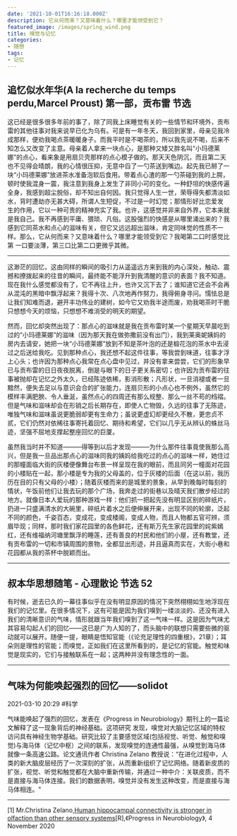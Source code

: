 ```yaml
---
date: '2021-10-01T16:16:18.000Z'
description: 它从何而来？又意味着什么？哪里才能领受到它？
featured_image: /images/spring_wind.png
title: 嗅觉与记忆
categories:
- 随想
tags:
- 记忆
---
```


## 追忆似水年华(A la recherche du temps perdu,Marcel Proust) 第一部，贡布雷 节选


这已经是很多很多年前的事了，除了同我上床睡觉有关的一些情节和环境外，贡布雷的其他往事对我来说早已化为乌有。可是有一年冬天，我回到家里，母亲见我冷 成那样，便劝我喝点茶暖暖身子。而我平时是不喝茶的，所以我先说不喝，后来不知怎么又改变了主意。母亲着人拿来一块点心，是那种又矮又胖名叫“小玛德莱娜”的点心，看来象是用扇贝壳那样的点心模子做的。那天天色阴沉，而且第二天也不见得会晴朗，我的心情很压抑，无意中舀了一勺茶送到嘴边。起先我已掰了一 块“小玛德莱娜”放进茶水准备泡软后食用。带着点心渣的那一勺茶碰到我的上腭，顿时使我混身一震，我注意到我身上发生了非同小可的变化。一种舒坦的快感传遍全身，我感到超尘脱俗，却不知出自何因。我只觉得人生一世，荣辱得失都清淡如水，背时遭劫亦无甚大碍，所谓人生短促，不过是一时幻觉；那情形好比恋爱发 生的作用，它以一种可贵的精神充实了我。也许，这感觉并非来自外界，它本来就是我自己。我不再感到平庸、猥琐、凡俗。这股强烈的快感是从哪里涌出来的？我 感到它同茶水和点心的滋味有关，但它又远远超出滋味，肯定同味觉的性质不一样。那么，它从何而来？又意味着什么？哪里才能领受到它？我喝第二口时感觉比第 一口要淡薄，第三口比第二口更微乎其微。

---

这渺茫的回忆，这由同样的瞬间的吸引力从遥遥远方来到我的内心深处，触动、震撼和撩拨起来的往昔的瞬间，最终能不能浮升到我清醒的意识的表面？我不知道。现在我什么感觉都没有了，它不再往上升，也许又沉下去了；谁知道它还会不会再从混沌的黑暗中飘浮起来？我得十次、八次地再作努力，我得俯身寻问。懦怯总是让我们知难而退，避开丰功伟业的建树，如今它又劝我半途而废，劝我喝茶时干脆只想想今天的烦恼，只想想不难消受的明天的期望。

然而，回忆却突然出现了：那点心的滋味就是我在贡布雷时某一个星期天早晨吃到过的“小玛德莱娜”的滋味（因为那天我在做弥撒前没有出门），我到莱奥妮姨妈的房内去请安，她把一块“小玛德莱娜”放到不知是茶叶泡的还是椴花泡的茶水中去浸过之后送给我吃。见到那种点心，我还想不起这件往事，等我尝到味道，往事才浮上心头；也许因为那种点心我常在点心盘中见过，并没有拿来尝尝，它们的形象早已与贡布雷的日日夜夜脱离，倒是与眼下的日子更关系密切；也许因为贡布雷的往事被抛却在记忆之外太久，已经陈迹依稀，影消形散；凡形状，一旦消褪或者一旦黯然，便失去足以与意识会合的扩张能力，连扇贝形的小点心也不例外，虽然它的模样丰满肥腴、令人垂涎，虽然点心的四周还有那么规整、那么一丝不苟的绉褶。但是气味和滋味却会在形销之后长期存在，即使人亡物毁，久远的往事了无陈迹，唯独气味和滋味虽说更脆弱却更有生命力；虽说更虚幻却更经久不散，更忠贞不贰，它们仍然对依稀往事寄托着回忆、期待和希望，它们以几乎无从辨认的蛛丝马迹，坚强不屈地支撑起整座回忆的巨厦。

虽然我当时并不知道———得等到以后才发现———为什么那件往事竟使我那么高兴，但是我一旦品出那点心的滋味同我的姨妈给我吃过的点心的滋味一样，她住过的那幢面临大街的灰楼便像舞台布景一样呈现在我的眼前，而且同另一幢面对花园的小楼贴在一起，那小楼是专为我的父母盖的，位于灰楼的后面（在这以前，我历历在目的只有父母的小楼）；随着灰楼而来的是城里的景象，从早到晚每时每刻的情状，午饭前他们让我去玩的那个广场，我奔走过的街巷以及晴天我们散步经过的地方。就像日本人爱玩的那种游戏一样：他们抓一把起先没有明显区别的碎纸片，扔进一只盛满清水的大碗里，碎纸片着水之后便伸展开来，出现不同的轮廓，泛起不同的颜色，千姿百态，变成花，变成楼阁，变成人物，而且人物都五官可辨，须眉毕现；同样，那时我们家花园里的各色鲜花，还有斯万先生家花园里的姹紫嫣红，还有维福纳河塘里飘浮的睡莲，还有善良的村民和他们的小屋，还有教堂，还有贡布雷的一切和市镇周围的景物，全都显出形迹，并且逼真而实在，大街小巷和花园都从我的茶杯中脱颖而出。


---

## 叔本华思想随笔 - 心理散论 节选 52

有时候，逝去已久的一幕往事似乎在没有明显原因的情况下突然栩栩如生地浮现在我们的记忆里。在很多情况下，这有可能是因为我们嗅到一缕淡淡的、还没有进入我们的清晰意识的气味，情形就跟当年我们嗅到了这一气味一样。这是因为气味尤其容易勾起人们的回忆——这已是广为人知的了，而头脑中的联想只需要些微的驱动就可以展开。随便一提，眼睛是悟知官能（《论充足理性的四重根》，21章）；耳朵则是理性的官能；而嗅觉，正如我们在这里所看到的，是记忆的官能。触觉和味觉是现实的，它们与接触联系在一起；这两种并没有理念性的一面。  

---

## 气味为何能唤起强烈的回忆——solidot

2021-03-10 20:29 #科学


气味能唤起了强烈的回忆，发表在《Progress in Neurobiology》期刊上的一篇论文解释了这一现象背后的神经基础。这项研究 发现，嗅觉对大脑记忆区域的特权访问具有神经生物学基础。研究比较了主要感觉区域(包括视觉、听觉、触觉和嗅觉)与海马体（记忆中枢）之间的联系，发现嗅觉的连通性最强，从嗅觉到海马体就像一条高速公路。论文通讯作者 Christina Zelano 教授说：“在进化过程中，人类的新大脑皮层经历了一次深刻的扩张，从而重新组织了记忆网络。随着新皮质的扩张，视觉、听觉和触觉都在大脑中重新传输，并通过一种中介：关联皮质，而不是直接与海马体连接。我们的数据表明，嗅觉并没有发生这种改变，而是直接与海马体相连。"


---

[1] Mr.Christina Zelano,[Human hippocampal connectivity is stronger in olfaction than other sensory systems](https://www.sciencedirect.com/science/article/pii/S0301008221000411)[R],《Progress in Neurobiology》, 4 November 2020
